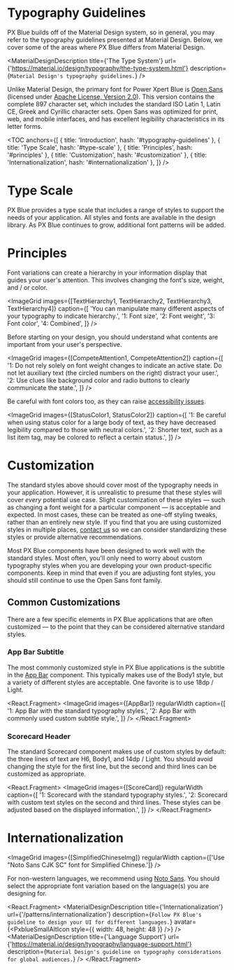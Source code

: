 
<!-- Images -->


<!-- KEYWORDS: design style typography text -->

# Typography Guidelines

PX Blue builds off of the Material Design system, so in general, you may refer to the typography guidelines presented at Material Design. Below, we cover some of the areas where PX Blue differs from Material Design.

<MaterialDesignDescription
    title={'The Type System'}
    url={'https://material.io/design/typography/the-type-system.html'}
    description={`Material Design's typography guidelines.`}
/>

Unlike Material Design, the primary font for Power Xpert Blue is [Open Sans](https://fonts.google.com/specimen/Open+Sans?selection.family=Open+Sans) (licensed under [Apache License, Version 2.0](http://www.apache.org/licenses/LICENSE-2.0)). This version contains the complete 897 character set, which includes the standard ISO Latin 1, Latin CE, Greek and Cyrillic character sets. Open Sans was optimized for print, web, and mobile interfaces, and has excellent legibility characteristics in its letter forms.

<TOC
    anchors={[
        { title: 'Introduction', hash: '#typography-guidelines' },
        { title: 'Type Scale', hash: '#type-scale' },
        { title: 'Principles', hash: '#principles' },
        { title: 'Customization', hash: '#customization' },
        { title: 'Internationalization', hash: '#internationalization' },
    ]}
/>
<Divider />

# Type Scale

PX Blue provides a type scale that includes a range of styles to support the needs of your application. All styles and fonts are available in the design library. As PX Blue continues to grow, additional font patterns will be added.

<TypographyTable />

# Principles

Font variations can create a hierarchy in your information display that guides your user's attention. This involves changing the font's size, weight, and / or color.

<ImageGrid
    images={[TextHierarchy1, TextHierarchy2, TextHierarchy3, TextHierarchy4]}
    caption={[
        'You can manipulate many different aspects of your typography to indicate hierarchy.',
        '1: Font size',
        '2: Font weight',
        '3: Font color',
        '4: Combined',
    ]}
/>

Before starting on your design, you should understand what contents are important from your user's perspective.

<ImageGrid
    images={[CompeteAttention1, CompeteAttention2]}
    caption={[
        '1: Do not rely solely on font weight changes to indicate an active state. Do not let auxiliary text (the circled numbers on the right) distract your user.',
        '2: Use clues like background color and radio buttons to clearly communicate the state.',
    ]}
/>

Be careful with font colors too, as they can raise [accessibility issues](/design/accessibility).

<ImageGrid
    images={[StatusColor1, StatusColor2]}
    caption={[
        '1: Be careful when using status color for a large body of text, as they have decreased legibility compared to those with neutral colors.',
        '2: Shorter text, such as a list item tag, may be colored to reflect a certain status.',
    ]}
/>

<Divider />

# Customization

The standard styles above should cover most of the typography needs in your application. However, it is unrealistic to presume that these styles will cover _every_ potential use case. Slight customization of these styles — such as changing a font weight for a particular component — is acceptable and expected. In most cases, these can be treated as one-off styling tweaks, rather than an entirely new style. If you find that you are using customized styles in multiple places, [contact us](/community/contactus) so we can consider standardizing these styles or provide alternative recommendations.

Most PX Blue components have been designed to work well with the standard styles. Most often, you'll only need to worry about custom typography styles when you are developing your own product-specific components. Keep in mind that even if you are adjusting font styles, you should still continue to use the Open Sans font family.

## Common Customizations

There are a few specific elements in PX Blue applications that are often customized — to the point that they can be considered alternative standard styles.

### App Bar Subtitle

The most commonly customized style in PX Blue applications is the subtitle in the [App Bar](/patterns/appbar) component. This typically makes use of the Body1 style, but a variety of different styles are acceptable. One favorite is to use 18dp / Light.

<React.Fragment>
    <ImageGrid
        images={[AppBar]}
        regularWidth
        caption={[
            '1: App Bar with the standard typography styles.',
            '2: App Bar with commonly used custom subtitle style.',
        ]}
    />
</React.Fragment>

### Scorecard Header

The standard Scorecard component makes use of custom styles by default: the three lines of text are H6, Body1, and 14dp / Light. You should avoid changing the style for the first line, but the second and third lines can be customized as appropriate.

<React.Fragment>
    <ImageGrid
        images={[ScoreCard]}
        regularWidth
        caption={[
            '1: Scorecard with the standard typography styles.',
            '2: Scorecard with custom text styles on the second and third lines. These styles can be adjusted based on the displayed information.',
        ]}
    />
    <Divider />
</React.Fragment>

# Internationalization

<ImageGrid
    images={[SimplifiedChineseImg]}
    regularWidth
    caption={['Use "Noto Sans CJK SC" font for Simplified Chinese.']}
/>

For non-western languages, we recommend using [Noto Sans](https://www.google.com/get/noto/). You should select the appropriate font variation based on the language(s) you are designing for.

<React.Fragment>
    <MaterialDesignDescription
        title={'Internationalization'}
        url={'/patterns/internationalization'}
        description={`Follow PX Blue's guideline to design your UI for different languages.`}
        avatar={<PxblueSmallAltIcon style={{ width: 48, height: 48 }} />}
    />
    <MaterialDesignDescription
        title={'Language Support'}
        url={'https://material.io/design/typography/language-support.html'}
        description={`Material Design's guideline on typography considerations for global audiences.`}
    />
</React.Fragment>

